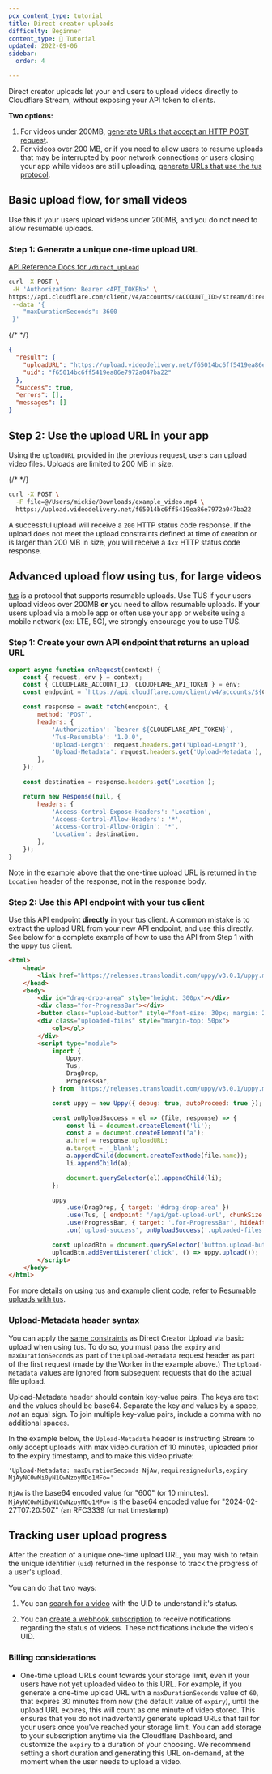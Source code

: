 ```yaml
---
pcx_content_type: tutorial
title: Direct creator uploads
difficulty: Beginner
content_type: 📝 Tutorial
updated: 2022-09-06
sidebar:
  order: 4

---
```


Direct creator uploads let your end users to upload videos directly to Cloudflare Stream, without exposing your API token to clients.

**Two options:**

1. For videos under 200MB, [generate URLs that accept an HTTP POST request](/stream/uploading-videos/direct-creator-uploads#basic-upload-flow-for-small-videos).
2. For videos over 200 MB, or if you need to allow users to resume uploads that may be interrupted by poor network connections or users closing your app while videos are still uploading, [generate URLs that use the tus protocol](/stream/uploading-videos/direct-creator-uploads#advanced-upload-flow-using-tus-for-large-videos).

## Basic upload flow, for small videos

Use this if your users upload videos under 200MB, and you do not need to allow resumable uploads.

### Step 1: Generate a unique one-time upload URL

[API Reference Docs for `/direct_upload`](/api/operations/stream-videos-upload-videos-via-direct-upload-ur-ls)

```bash title="Request"
curl -X POST \
 -H 'Authorization: Bearer <API_TOKEN>' \
https://api.cloudflare.com/client/v4/accounts/<ACCOUNT_ID>/stream/direct_upload \
 --data '{
    "maxDurationSeconds": 3600
 }'
```

{/* <!-- videodelivery.net is correct domain. See STREAM-4364 --> */}

```json title="Response"
{
  "result": {
    "uploadURL": "https://upload.videodelivery.net/f65014bc6ff5419ea86e7972a047ba22",
    "uid": "f65014bc6ff5419ea86e7972a047ba22"
  },
  "success": true,
  "errors": [],
  "messages": []
}
```

## Step 2: Use the upload URL in your app

Using the `uploadURL` provided in the previous request, users can upload video
files. Uploads are limited to 200 MB in size.

{/* <!-- videodelivery.net is correct domain. See STREAM-4364 --> */}

```bash title="Upload a video file to the unique one-time upload URL"
curl -X POST \
  -F file=@/Users/mickie/Downloads/example_video.mp4 \
  https://upload.videodelivery.net/f65014bc6ff5419ea86e7972a047ba22
```

A successful upload will receive a `200` HTTP status code response. If the upload does not meet
the upload constraints defined at time of creation or is larger than 200 MB in
size, you will receive a `4xx` HTTP status code response.

## Advanced upload flow using tus, for large videos

[tus](https://tus.io/) is a protocol that supports resumable uploads. Use TUS if your users upload videos over 200MB **or** you need to allow resumable uploads. If your users upload via a mobile app or often use your app or website using a mobile network (ex: LTE, 5G), we strongly encourage you to use TUS.

### Step 1: Create your own API endpoint that returns an upload URL

```javascript title="Example API endpoint that requests a one-time tus upload URL from Cloudflare Stream, and returns it in the location header"
export async function onRequest(context) {
	const { request, env } = context;
	const { CLOUDFLARE_ACCOUNT_ID, CLOUDFLARE_API_TOKEN } = env;
	const endpoint = `https://api.cloudflare.com/client/v4/accounts/${CLOUDFLARE_ACCOUNT_ID}/stream?direct_user=true`;

	const response = await fetch(endpoint, {
		method: 'POST',
		headers: {
			'Authorization': `bearer ${CLOUDFLARE_API_TOKEN}`,
			'Tus-Resumable': '1.0.0',
			'Upload-Length': request.headers.get('Upload-Length'),
			'Upload-Metadata': request.headers.get('Upload-Metadata'),
		},
	});

	const destination = response.headers.get('Location');

	return new Response(null, {
		headers: {
			'Access-Control-Expose-Headers': 'Location',
			'Access-Control-Allow-Headers': '*',
			'Access-Control-Allow-Origin': '*',
			'Location': destination,
		},
	});
}
```

Note in the example above that the one-time upload URL is returned in the `Location` header of the response, not in the response body.

### Step 2: Use this API endpoint with your tus client

Use this API endpoint **directly** in your tus client. A common mistake is to extract the upload URL from your new API endpoint, and use this directly. See below for a complete example of how to use the API from Step 1 with the uppy tus client.

```html title="Upload a video, using your API endpoint using the uppy tus client"
<html>
	<head>
		<link href="https://releases.transloadit.com/uppy/v3.0.1/uppy.min.css" rel="stylesheet" />
	</head>
	<body>
		<div id="drag-drop-area" style="height: 300px"></div>
		<div class="for-ProgressBar"></div>
		<button class="upload-button" style="font-size: 30px; margin: 20px">Upload</button>
		<div class="uploaded-files" style="margin-top: 50px">
			<ol></ol>
		</div>
		<script type="module">
			import {
				Uppy,
				Tus,
				DragDrop,
				ProgressBar,
			} from 'https://releases.transloadit.com/uppy/v3.0.1/uppy.min.mjs';

			const uppy = new Uppy({ debug: true, autoProceed: true });

			const onUploadSuccess = el => (file, response) => {
				const li = document.createElement('li');
				const a = document.createElement('a');
				a.href = response.uploadURL;
				a.target = '_blank';
				a.appendChild(document.createTextNode(file.name));
				li.appendChild(a);

				document.querySelector(el).appendChild(li);
			};

			uppy
				.use(DragDrop, { target: '#drag-drop-area' })
				.use(Tus, { endpoint: '/api/get-upload-url', chunkSize: 150 * 1024 * 1024 })
				.use(ProgressBar, { target: '.for-ProgressBar', hideAfterFinish: false })
				.on('upload-success', onUploadSuccess('.uploaded-files ol'));

			const uploadBtn = document.querySelector('button.upload-button');
			uploadBtn.addEventListener('click', () => uppy.upload());
		</script>
	</body>
</html>
```

For more details on using tus and example client code, refer to [Resumable uploads with tus](/stream/uploading-videos/upload-video-file/#resumable-uploads-with-tus-for-large-files).

### Upload-Metadata header syntax

You can apply the [same constraints](/api/operations/stream-videos-upload-videos-via-direct-upload-ur-ls) as Direct Creator Upload via basic upload when using tus. To do so, you must pass the `expiry` and `maxDurationSeconds` as part of the `Upload-Metadata` request header as part of the first request (made by the Worker in the example above.) The `Upload-Metadata` values are ignored from subsequent requests that do the actual file upload.

Upload-Metadata header should contain key-value pairs. The keys are text and the values should be base64. Separate the key and values by a space, *not* an equal sign. To join multiple key-value pairs, include a comma with no additional spaces.

In the example below, the `Upload-Metadata` header is instructing Stream to only accept uploads with max video duration of 10 minutes, uploaded prior to the expiry timestamp, and to make this video private:

`'Upload-Metadata: maxDurationSeconds NjAw,requiresignedurls,expiry MjAyNC0wMi0yN1QwNzoyMDo1MFo='`

`NjAw` is the base64 encoded value for "600" (or 10 minutes).
`MjAyNC0wMi0yN1QwNzoyMDo1MFo=` is the base64 encoded value for "2024-02-27T07:20:50Z" (an RFC3339 format timestamp)

## Tracking user upload progress

After the creation of a unique one-time upload URL, you may wish to retain the unique identifier (`uid`) returned in the response to track the progress of a user's upload.

You can do that two ways:

1. You can [search for a video](/stream/manage-video-library/searching/) with the UID
   to understand it's status.

2. You can [create a webhook subscription](/stream/manage-video-library/using-webhooks/) to receive notifications
   regarding the status of videos. These notifications include the video's UID.

### Billing considerations

* One-time upload URLs count towards your storage limit, even if your users have not yet uploaded video to this URL. For example, if you generate a one-time upload URL with a `maxDurationSeconds` value of `60`, that expires 30 minutes from now (the default value of `expiry`), until the upload URL expires, this will count as one minute of video stored. This ensures that you do not inadvertently generate upload URLs that fail for your users once you've reached your storage limit. You can add storage to your subscription anytime via the Cloudflare Dashboard, and customize the `expiry` to a duration of your choosing. We recommend setting a short duration and generating this URL on-demand, at the moment when the user needs to upload a video.

